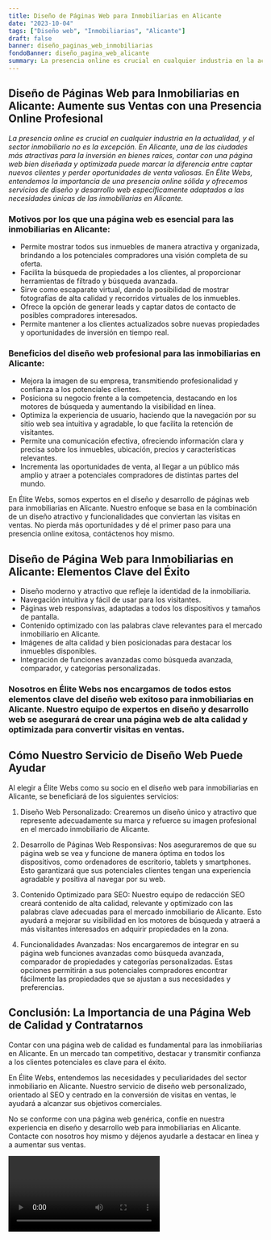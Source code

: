 ```yaml
---
title: Diseño de Páginas Web para Inmobiliarias en Alicante
date: "2023-10-04"
tags: ["Diseño web", "Inmobiliarias", "Alicante"]
draft: false
banner: diseño_paginas_web_inmobiliarias
fondoBanner: diseño_pagina_web_alicante
summary: La presencia online es crucial en cualquier industria en la actualidad, y el sector inmobiliario no es la excepción. En Alicante, una de las ciudades más atractivas para la inversión en bienes raíces, contar con una página web bien diseñada y optimizada puede marcar la diferencia entre captar nuevos clientes y perder oportunidades de venta valiosas. En Élite Webs, entendemos la importancia de una presencia online sólida y ofrecemos servicios de diseño y desarrollo web específicamente adaptados a las necesidades únicas de las inmobiliarias en Alicante.
---
```



## Diseño de Páginas Web para Inmobiliarias en Alicante: Aumente sus Ventas con una Presencia Online Profesional

_La presencia online es crucial en cualquier industria en la actualidad, y el sector inmobiliario no es la excepción. En Alicante, una de las ciudades más atractivas para la inversión en bienes raíces, contar con una página web bien diseñada y optimizada puede marcar la diferencia entre captar nuevos clientes y perder oportunidades de venta valiosas. En Élite Webs, entendemos la importancia de una presencia online sólida y ofrecemos servicios de diseño y desarrollo web específicamente adaptados a las necesidades únicas de las inmobiliarias en Alicante._

### Motivos por los que una página web es esencial para las inmobiliarias en Alicante:

- Permite mostrar todos sus inmuebles de manera atractiva y organizada, brindando a los potenciales compradores una visión completa de su oferta.
- Facilita la búsqueda de propiedades a los clientes, al proporcionar herramientas de filtrado y búsqueda avanzada.
- Sirve como escaparate virtual, dando la posibilidad de mostrar fotografías de alta calidad y recorridos virtuales de los inmuebles.
- Ofrece la opción de generar leads y captar datos de contacto de posibles compradores interesados.
- Permite mantener a los clientes actualizados sobre nuevas propiedades y oportunidades de inversión en tiempo real.

### Beneficios del diseño web profesional para las inmobiliarias en Alicante:

- Mejora la imagen de su empresa, transmitiendo profesionalidad y confianza a los potenciales clientes.
- Posiciona su negocio frente a la competencia, destacando en los motores de búsqueda y aumentando la visibilidad en línea.
- Optimiza la experiencia de usuario, haciendo que la navegación por su sitio web sea intuitiva y agradable, lo que facilita la retención de visitantes.
- Permite una comunicación efectiva, ofreciendo información clara y precisa sobre los inmuebles, ubicación, precios y características relevantes.
- Incrementa las oportunidades de venta, al llegar a un público más amplio y atraer a potenciales compradores de distintas partes del mundo.

En Élite Webs, somos expertos en el diseño y desarrollo de páginas web para inmobiliarias en Alicante. Nuestro enfoque se basa en la combinación de un diseño atractivo y funcionalidades que conviertan las visitas en ventas. No pierda más oportunidades y dé el primer paso para una presencia online exitosa, contáctenos hoy mismo.

<GifSeo />

<Cta />

## Diseño de Página Web para Inmobiliarias en Alicante: Elementos Clave del Éxito

- Diseño moderno y atractivo que refleje la identidad de la inmobiliaria.
- Navegación intuitiva y fácil de usar para los visitantes.
- Páginas web responsivas, adaptadas a todos los dispositivos y tamaños de pantalla.
- Contenido optimizado con las palabras clave relevantes para el mercado inmobiliario en Alicante.
- Imágenes de alta calidad y bien posicionadas para destacar los inmuebles disponibles.
- Integración de funciones avanzadas como búsqueda avanzada, comparador, y categorías personalizadas.

### Nosotros en Élite Webs nos encargamos de todos estos elementos clave del diseño web exitoso para inmobiliarias en Alicante. Nuestro equipo de expertos en diseño y desarrollo web se asegurará de crear una página web de alta calidad y optimizada para convertir visitas en ventas.

## Cómo Nuestro Servicio de Diseño Web Puede Ayudar

Al elegir a Élite Webs como su socio en el diseño web para inmobiliarias en Alicante, se beneficiará de los siguientes servicios:

1. Diseño Web Personalizado: Crearemos un diseño único y atractivo que represente adecuadamente su marca y refuerce su imagen profesional en el mercado inmobiliario de Alicante.

2. Desarrollo de Páginas Web Responsivas: Nos aseguraremos de que su página web se vea y funcione de manera óptima en todos los dispositivos, como ordenadores de escritorio, tablets y smartphones. Esto garantizará que sus potenciales clientes tengan una experiencia agradable y positiva al navegar por su web.

3. Contenido Optimizado para SEO: Nuestro equipo de redacción SEO creará contenido de alta calidad, relevante y optimizado con las palabras clave adecuadas para el mercado inmobiliario de Alicante. Esto ayudará a mejorar su visibilidad en los motores de búsqueda y atraerá a más visitantes interesados en adquirir propiedades en la zona.

4. Funcionalidades Avanzadas: Nos encargaremos de integrar en su página web funciones avanzadas como búsqueda avanzada, comparador de propiedades y categorías personalizadas. Estas opciones permitirán a sus potenciales compradores encontrar fácilmente las propiedades que se ajustan a sus necesidades y preferencias.

## Conclusión: La Importancia de una Página Web de Calidad y Contratarnos

Contar con una página web de calidad es fundamental para las inmobiliarias en Alicante. En un mercado tan competitivo, destacar y transmitir confianza a los clientes potenciales es clave para el éxito.

En Élite Webs, entendemos las necesidades y peculiaridades del sector inmobiliario en Alicante. Nuestro servicio de diseño web personalizado, orientado al SEO y centrado en la conversión de visitas en ventas, le ayudará a alcanzar sus objetivos comerciales.

No se conforme con una página web genérica, confíe en nuestra experiencia en diseño y desarrollo web para inmobiliarias en Alicante. Contacte con nosotros hoy mismo y déjenos ayudarle a destacar en línea y a aumentar sus ventas.

<Video />

<CtaBot job="Inmobiliarias" city="Alicante" />

<Gmaps query="Alicante+españa+maps" />
